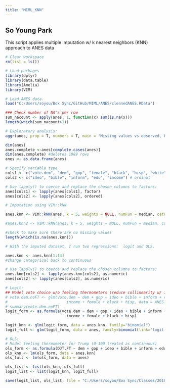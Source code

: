 ```yaml
---
title: "MIML_KNN"
---
```

## So Young Park

This script applies multiple imputation w/ k nearest neighbors (KNN) approach to ANES data


```r
# Clear workspace
rm(list = ls())

# Load packages
library(dplyr)
library(data.table)
library(Amelia)
library(VIM)
```

```r
# Load ANES data.
load("C:/Users/soyou/Box Sync/GitHub/MIML/ANES/cleanedANES.RData")

### Check number of NA's per row
sum_nacount <- apply(anes, 1, function(x) sum(is.na(x)))
length(which(sum_nacount>1))

# Exploratory analysis:
aggr(anes, prop = T, numbers = T, main = "Missing values vs observed, Full Data")

dim(anes)
anes.complete <-anes[complete.cases(anes)]
dim(anes.complete) #deletes 1889 rows
anes <- as.data.frame(anes)

# Specify variable type
cols1 <- c("vote.dem", "dem", "gop", "female", "black", "hisp", "white") # categorical
cols2 <- c("ideo", "bible", "inform", "edu", "income") # ordinal

# Use lapply() to coerce and replace the chosen columns to factors:
anes[cols1] <- lapply(anes[cols1], factor)
anes[cols2] <- lapply(anes[cols2], ordered)
```

```r
# Imputation using VIM::kNN

anes.knn <- VIM::kNN(anes, k = 5, weights = NULL, numFun = median, catFun = maxCat, impNA = TRUE, trace = TRUE, imp_var = TRUE, imp_suffix = "imp", addRandom = FALSE, useImputedDist = TRUE, weightDist = FALSE) #median

#anes.knn2 <- VIM::kNN(anes, k = 5, weights = NULL, numFun = median, catFun = maxCat, makeNA = NULL, NAcond = NULL, impNA = TRUE, donorcond = NULL, mixed = vector(), mixed.constant = NULL, trace = FALSE, imp_var = TRUE, imp_suffix = "imp", addRandom = FALSE, useImputedDist = TRUE, weightDist = FALSE) #mean

#check to make sure there are no missing values
length(which(is.na(anes.knn)))
```

```r
# With the imputed dataset, I run two regressions:  logit and OLS.

anes.knn <- anes.knn[1:14]
#change categorical back to continuous

# Use lapply() to coerce and replace the chosen columns to factors:
anes.knn[cols2] <- lapply(anes.knn[cols2], as.numeric)
anes[cols2] <- lapply(anes[cols2], as.numeric)

# Logit:
## Model vote choice w/o feeling thermometers (reduce collinearity w/ ideology) ##
# vote.dem.noFT <- glm(vote.dem ~ dem + gop + ideo + bible + inform + edu + 
#                          income + female + black + hisp, data = ANES.svm$ximp, family = 'binomial')
# summary(vote.dem.noFT)
logit_form <- as.formula(vote.dem ~ dem + gop + ideo + bible + inform + edu + 
                           income + female + black + hisp)

logit_knn <- glm(logit_form, data = anes.knn, family="binomial")
logit_full <- glm(logit_form, data = anes, family=binomial(link='logit'))

# OLS:
# Model feeling thermometer for Trump (0-100 treated as continuous)
ols_form <- as.formula(DJT.FT ~ dem + gop + ideo + bible + inform + edu + income + female + black + hisp)
ols_knn <- lm(ols_form, data = anes.knn)
ols_full <- lm(ols_form, data = anes)

ols_list <- list(ols_knn, ols_full)
logit_list <- list(logit_knn, logit_full)

save(logit_list, ols_list, file = "C:/Users/soyou/Box Sync/Classes/2018 Fall/SoDA 502/ANES_knn.RData")
```
